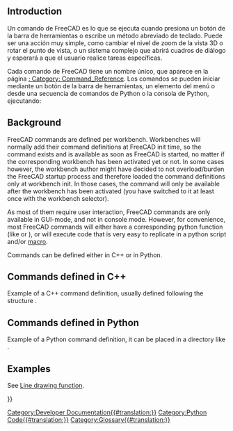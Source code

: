 <languages/>
==Introduction==

{{TOCright}}

<div class="mw-translate-fuzzy">
Un comando de FreeCAD es lo que se ejecuta cuando presiona un botón de la barra de herramientas o escribe un método abreviado de teclado. Puede ser una acción muy simple, como cambiar el nivel de zoom de la vista 3D o rotar el punto de vista, o un sistema complejo que abrirá cuadros de diálogo y esperará a que el usuario realice tareas específicas.
</div>

<div class="mw-translate-fuzzy">
Cada comando de FreeCAD tiene un nombre único, que aparece en la página [[: Category: Command_Reference]]. Los comandos se pueden iniciar mediante un botón de la barra de herramientas, un elemento del menú o desde una secuencia de comandos de Python o la consola de Python, ejecutando:
</div>

{{Code|code=
FreeCADGui.runCommand("my_Command_Name")
}}

== Background ==

FreeCAD commands are defined per workbench. Workbenches will normally add their command definitions at FreeCAD init time, so the command exists and is available as soon as FreeCAD is started, no matter if the corresponding workbench has been activated yet or not. In some cases however, the workbench author might have decided to not overload/burden the FreeCAD startup process and therefore loaded the command definitions only at workbench init. In those cases, the command will only be available after the workbench has been activated (you have switched to it at least once with the workbench selector).

As most of them require user interaction, FreeCAD commands are only available in GUI-mode, and not in console mode. However, for convenience, most FreeCAD commands will either have a corresponding python function (like {{incode|Part.makeBox}} or {{incode|Draft.makeLine}}), or will execute code that is very easy to replicate in a python script and/or [[macros|macro]].

Commands can be defined either in C++ or in Python.

== Commands defined in C++ ==

Example of a C++ command definition, usually defined following the structure {{FileName|Mod/ModuleName/Gui/Command.cpp}}.

{{Code|lang=cpp|code=
DEF_STD_CMD_A(StdCmdMyCommand);

StdCmdMyCommand::StdCmdMyCommand()
  : Command("Std_My_Command")
{
    sGroup        = QT_TR_NOOP("File");
    sMenuText     = QT_TR_NOOP("My Command");
    sToolTipText  = QT_TR_NOOP("Runs my command in the active document");
    sWhatsThis    = "Std_MyCommand";
    sStatusTip    = QT_TR_NOOP("Runs my command in the active document");
    sPixmap       = "MyCommand.svg";
    sAccel        = "Ctrl+A";
}

void StdCmdExport::activated(int iMsg)
{
    // place here the code to be executed when the command is ran
}

bool StdCmdMyCommand::isActive(void)
{
    // here you have a chance to return true or false depending if your command must be shown as active or inactive (greyed).
}

// the command must be "registered" in FreeCAD's command system
CommandManager &rcCmdMgr = Application::Instance->commandManager();
rcCmdMgr.addCommand(new StdCmdMyCommand());
}}

== Commands defined in Python ==

Example of a Python command definition, it can be placed in a directory like {{FileName|Mod/ModuleName/tools/commands.py}}.
{{Code|code=
from PySide.QtCore import QT_TRANSLATE_NOOP


class MyCommand:
    """Explanation of the command."""

    def __init__(self):
        """Initialize variables for the command that must exist at all times."""
        pass

    def GetResources(self):
        """Return a dictionary with data that will be used by the button or menu item."""
        return {'Pixmap': 'MyCommand.svg',
                'Accel': "Ctrl+A",
                'MenuText': QT_TRANSLATE_NOOP("My_Command", "My Command"),
                'ToolTip': QT_TRANSLATE_NOOP("My_Command", "Runs my command in the active document")}

    def Activated(self):
        """Run the following code when the command is activated (button press)."""
        print("Activated")

    def IsActive(self):
        """Return True when the command should be active or False when it should be disabled (greyed)."""
        return True

# The command must be "registered" with a unique name by calling its class.
FreeCADGui.addCommand('My_Command', MyCommand())
}}

== Examples ==

See [[Line_drawing_function|Line drawing function]].

<!-- Anything below this line must come after a closing translate tag -->
{{Powerdocnavi{{#translation:}}}}
[[Category:Developer Documentation{{#translation:}}]]
[[Category:Python Code{{#translation:}}]]
[[Category:Glossary{{#translation:}}]]